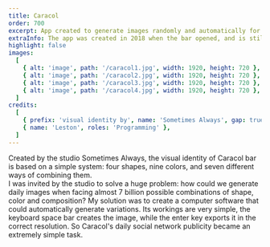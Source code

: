 ```yaml
---
title: Caracol
order: 700
excerpt: App created to generate images randomly and automatically for Caracol bar's brand communication, developed for the studio Sometimes Always. 
extraInfo: The app was created in 2018 when the bar opened, and is still in use. The visual identity branding was awarded gold In the Latin American Design Awards.<br /><br />[Instagram](instagram.com/caracolbar)
highlight: false
images:
  [
    { alt: 'image', path: '/caracol1.jpg', width: 1920, height: 720 },
    { alt: 'image', path: '/caracol2.jpg', width: 1920, height: 720 },
    { alt: 'image', path: '/caracol3.jpg', width: 1920, height: 720 },
    { alt: 'image', path: '/caracol4.jpg', width: 1920, height: 720 },
  ]
credits:
  [
    { prefix: 'visual identity by', name: 'Sometimes Always', gap: true },
    { name: 'Leston', roles: 'Programming' },
  ]
---
```

Created by the studio Sometimes Always, the visual identity of Caracol bar is based on a simple system: four shapes, nine colors, and seven different ways of combining them.
<br />
I was invited by the studio to solve a huge problem: how could we generate daily images when facing almost 7 billion possible combinations of shape, color and composition? My solution was to create a computer software that could automatically generate variations. Its workings are very simple, the keyboard space bar creates the image, while the enter key exports it in the correct resolution. So Caracol's daily social network publicity became an extremely simple task.
